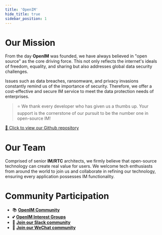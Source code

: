```yaml
---
title: 'OpenIM'
hide_title: true
sidebar_position: 1
---
```


# Our Mission

From the day **OpenIM** was founded, we have always believed in "open source" as the core driving force. This not only reflects the internet's ideals of freedom, equality, and sharing but also addresses global data security challenges.

Issues such as data breaches, ransomware, and privacy invasions constantly remind us of the importance of security. Therefore, we offer a cost-effective and secure IM service to meet the data protection needs of enterprises.

> ⭐️ We thank every developer who has given us a thumbs up. Your support is the cornerstone of our pursuit to be the number one in open-source IM!

[🔗 Click to view our Github repository](https://github.com/openimsdk/Open-IM-Server)

# Our Team

Comprised of senior **IM/RTC** architects, we firmly believe that open-source technology can create real value for users. We welcome tech enthusiasts from around the world to join us and collaborate in refining our technology, ensuring every application possesses IM functionality.

# Community Participation

- 📚 [**OpenIM Community**](https://github.com/OpenIMSDK/community)
- 💕 [**OpenIM Interest Groups**](https://github.com/Openim-sigs)
- 🚀 [**Join our Slack community**](https://join.slack.com/t/openimsdk/shared_invite/zt-2hljfom5u-9ZuzP3NfEKW~BJKbpLm0Hw)
- :eyes: [**Join our WeChat community**](https://openim-1253691595.cos.ap-nanjing.myqcloud.com/WechatIMG20.jpeg)